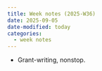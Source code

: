 ```yaml
---
title: Week notes (2025-W36)
date: 2025-09-05
date-modified: today
categories:
  - week notes
---
```


- Grant-writing, nonstop.
